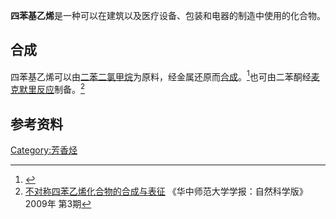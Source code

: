 {{Chembox
| Verifiedfields = changed
| Watchedfields = changed
| verifiedrevid = 420384835
| ImageFile = Tetraphenylethylene.svg
|  ImageSize =
|  ImageAlt =
| IUPACName = 1,2,2-三苯基乙烯基苯
| OtherNames = 四苯基乙烯、1,1,2,2-四苯基乙烯
| Section1 = {{Chembox Identifiers
|  CASNo_Ref = {{cascite|correct|??}}
| CASNo = 632-51-9
|  PubChem =69437
| Beilstein = 789087
|  ChemSpiderID_Ref = {{chemspidercite|changed|chemspider}}
| ChemSpiderID = 62645
|  InChI = 1/C26H20/c1-5-13-21(14-6-1)25(22-15-7-2-8-16-22)26(23-17-9-3-10-18-23)24-19-11-4-12-20-24/h1-20H
|  InChIKey = JLZUZNKTTIRERF-UHFFFAOYAF
|  StdInChI_Ref = {{stdinchicite|changed|chemspider}}
| StdInChI = 1S/C26H20/c1-5-13-21(14-6-1)25(22-15-7-2-8-16-22)26(23-17-9-3-10-18-23)24-19-11-4-12-20-24/h1-20H
|  StdInChIKey_Ref = {{stdinchicite|changed|chemspider}}
| StdInChIKey = JLZUZNKTTIRERF-UHFFFAOYSA-N
|  SMILES = c1ccc(cc1)C(=C(c2ccccc2)c3ccccc3)c4ccccc4 
}}
| Section2 = {{Chembox Properties
|  C=26|H=20|
|  MolarMass =
|  Appearance = 白色至浅黄色至浅米色晶体粉末
|  Density = 1.088 g/cm<sup>3</sup>
|  MeltingPt = 224-225 °C <ref name="Banerjee2007">{{cite journal|last=Banerjee|first=Moloy|author2=Susanna J. Emond |author3=Sergey V. Lindeman |author4=Rajendra Rathore |year=2007|title=Practical Synthesis of Unsymmetrical Tetraarylethylenes and Their Application for the Preparation of [Triphenylethylene−Spacer−Triphenylethylene] Triads|journal=The Journal of Organic Chemistry|volume=72|issue=21|pages=8054–8061|issn=0022-3263|doi=10.1021/jo701474y}}</ref>
|  BoilingPt = 424 °C <ref name="Lewis1963">{{cite journal|last=Lewis|first=Irwin C.|author2=T. Edstrom |year=1963|title=Thermal Reactivity of Polynuclear Aromatic Hydrocarbons|journal=The Journal of Organic Chemistry|volume=28|issue=8|pages=2050–2057|issn=0022-3263|doi=10.1021/jo01043a025}}</ref>
|  Solubility = }}
| Section3 = {{Chembox Hazards
|  MainHazards =
|  FlashPtC = 206.2
|  AutoignitionC = }}
}}

'''四苯基乙烯'''是一种可以在建筑{{clarify|construction of what?|date=March 2011}}以及医疗设备、包装和电器的制造中使用的化合物。{{Citation needed|date=March 2011}}

==合成==
四苯基乙烯可以由[[二苯二氯甲烷|二苯二氯甲烷]]为原料，经金属还原而[[有机合成|合成]]。<ref name="Inaba1982">{{cite journal|last=Inaba|first=S|year=1982|title=Metallic nickel as a reagent for the coupling of aromatic and benzylic halides|journal=Tetrahedron Letters|volume=23|issue=41|pages=4215–4216|issn=00404039|doi=10.1016/S0040-4039(00)88707-9}}</ref>也可由二苯酮经[[麦克默里反应|麦克默里反应]]制备。<ref>[http://www.cqvip.com/qk/91246x/200903/32291977.html 不对称四苯乙烯化合物的合成与表征] {{Wayback|url=http://www.cqvip.com/qk/91246x/200903/32291977.html |date=20140903070814 }}《华中师范大学学报：自然科学版》2009年 第3期</ref>

== 参考资料 ==
{{Reflist}}


{{hydrocarbon-stub}}

[[Category:芳香烃|Category:芳香烃]]